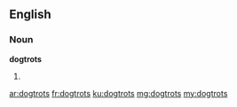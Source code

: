 ==English==

===Noun===
'''dogtrots'''

# {{plural of|dogtrot}}

[[ar:dogtrots]]
[[fr:dogtrots]]
[[ku:dogtrots]]
[[mg:dogtrots]]
[[my:dogtrots]]